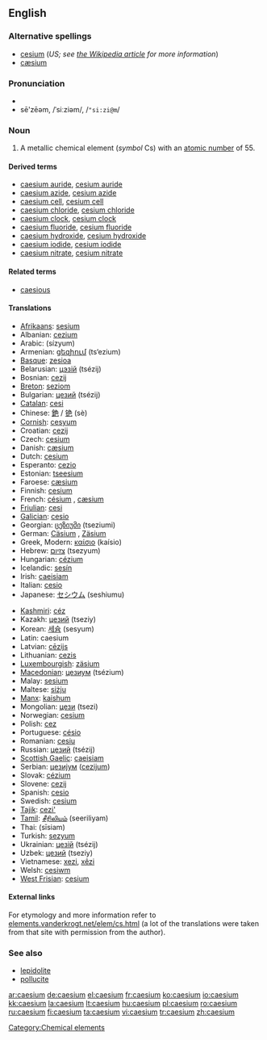 ==English==
{{elements|Cs|xenon|Xe|barium|Ba}}

===Alternative spellings===
* [[cesium]] (''US; see [[w:Caesium|the Wikipedia article]] for more information'')
* [[cæsium]]

===Pronunciation===
* {{audio|En-us-caesium.ogg|audio (US)}}
* sē'zēəm, /ˈsiːziəm/, /<tt>"si:zi@m</tt>/

===Noun===
{{en-noun|-}}
{{wikipedia}}

# A metallic chemical element (''symbol'' Cs) with an [[atomic number]] of 55.

====Derived terms====
* [[caesium auride]], [[cesium auride]]
* [[caesium azide]], [[cesium azide]]
* [[caesium cell]], [[cesium cell]]
* [[caesium chloride]], [[cesium chloride]]
* [[caesium clock]], [[cesium clock]]
* [[caesium fluoride]], [[cesium fluoride]]
* [[caesium hydroxide]], [[cesium hydroxide]]
* [[caesium iodide]], [[cesium iodide]]
* [[caesium nitrate]], [[cesium nitrate]]

====Related terms====
* [[caesious]]

====Translations====
{{trans-top|a metallic chemical element}}
* [[Afrikaans]]: [[sesium]]
* Albanian: [[cezium]]
* Arabic: {{Arab|[[سيزيوم]]}} (sízyum) {{m}}
* Armenian: [[ցեզիում]] (ts‘ezium)
* [[Basque]]: [[zesioa]]
* Belarusian: [[цэзiй]] (tsézij) {{m}}
* Bosnian: [[cezij]]
* [[Breton]]: [[seziom]]
* Bulgarian: [[цезий]] (tsézij) {{m}}
* [[Catalan]]: [[cesi]]
* Chinese: [[銫]] / [[铯]] (sè)
* [[Cornish]]: [[cesyum]]
* Croatian: [[cezij]]
* Czech: [[cesium]]
* Danish: [[cæsium]]
* Dutch: [[cesium]] {{n}}
* Esperanto: [[cezio]]
* Estonian: [[tseesium]]
* Faroese: [[cæsium]]
* Finnish: [[cesium]]
* French: [[césium]] {{m}}, [[cæsium]] {{m}}<!--source: Petit Larousse, 1989-->
* [[Friulian]]: [[cesi]]
* [[Galician]]: [[cesio]]
* Georgian: [[ცეზიუმი]] (tseziumi)
* German: [[Cäsium]] {{n}}, [[Zäsium]] {{n}}
* Greek, Modern: [[καίσιο]] (kaísio) {{n}}
* Hebrew: [[צזיום]] (tsezyum)
* Hungarian: [[cézium]]
* Icelandic: [[sesín]]
* Irish: [[caeisiam]]
* Italian: [[cesio]] {{m}}
* Japanese: [[セシウム]] (seshiumu)
{{trans-mid}}
* [[Kashmiri]]: [[céz]]
* Kazakh: [[цезий]] (tseziy)
* Korean: [[세슘]] (sesyum)
* Latin: caesium
* Latvian: [[cēzijs]]
* Lithuanian: [[cezis]]
* [[Luxembourgish]]: [[zäsium]]
* [[Macedonian]]: [[цезиум]] (tsézium) {{m}}
* Malay: [[sesium]]
* Maltese: [[siżju]]
* [[Manx]]: [[kaishum]]
* Mongolian: [[цези]] (tsezi)
* Norwegian: [[cesium]]
* Polish: [[cez]] {{m}}
* Portuguese: [[césio]]
* Romanian: [[cesiu]] {{n}}
* Russian: [[цезий]] (tsézij) {{m}}
* [[Scottish Gaelic]]: [[caeisiam]]
* Serbian: [[цезиjум]] ([[cezijum]]) {{m}}
* Slovak: [[cézium]]
* Slovene: [[cezij]]
* Spanish: [[cesio]] {{m}}
* Swedish: [[cesium]]
* [[Tajik]]: [[cezi']]
* [[Tamil]]: [[சீரிலியம்]] (seeriliyam)
* Thai: {{Thai|[[ซีเซียม]]}} (sīsiam)
* Turkish: [[sezyum]]
* Ukrainian: [[цезiй]] (tsézij) {{m}}
* Uzbek: [[цезий]] (tseziy)
* Vietnamese: [[xezi]], [[xêzi]]
* Welsh: [[cesiwm]]
* [[West Frisian]]: [[cesium]]
{{trans-bottom}}

====External links====
For etymology and more information refer to [http://elements.vanderkrogt.net/elem/cs.html elements.vanderkrogt.net/elem/cs.html] (a lot of the translations were taken from that site with permission from the author).

===See also===
* [[lepidolite]]
* [[pollucite]]

[[Category:Chemical elements]]

[[ar:caesium]]
[[de:caesium]]
[[el:caesium]]
[[fr:caesium]]
[[ko:caesium]]
[[io:caesium]]
[[kk:caesium]]
[[la:caesium]]
[[lt:caesium]]
[[hu:caesium]]
[[pl:caesium]]
[[ro:caesium]]
[[ru:caesium]]
[[fi:caesium]]
[[ta:caesium]]
[[vi:caesium]]
[[tr:caesium]]
[[zh:caesium]]
